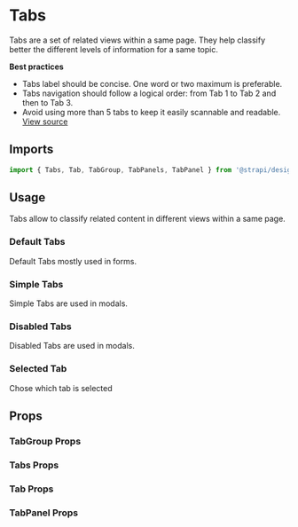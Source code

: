

<Meta of={TabsStories} />

# Tabs

Tabs are a set of related views within a same page. They help classify better the different levels of information for a
same topic.

**Best practices**

- Tabs label should be concise. One word or two maximum is preferable.
- Tabs navigation should follow a logical order: from Tab 1 to Tab 2 and then to Tab 3.
- Avoid using more than 5 tabs to keep it easily scannable and readable.
  [View source](https://github.com/strapi/design-system/tree/main/packages/design-system/src/Tabs)

## Imports

```js
import { Tabs, Tab, TabGroup, TabPanels, TabPanel } from '@strapi/design-system';
```

## Usage

Tabs allow to classify related content in different views within a same page.

### Default Tabs

Default Tabs mostly used in forms.

<Canvas of={TabsStories.Base} />

### Simple Tabs

Simple Tabs are used in modals.

<Canvas of={TabsStories.Simple} />

### Disabled Tabs

Disabled Tabs are used in modals.

<Canvas of={TabsStories.Disabled} />

### Selected Tab

Chose which tab is selected

<Canvas of={TabsStories.Selected} />

## Props

### TabGroup Props

<ArgTypes of={TabGroup} />

### Tabs Props

<ArgTypes of={Tabs} />

### Tab Props

<ArgTypes of={Tab} />

### TabPanel Props

<ArgTypes of={TabPanel} />
